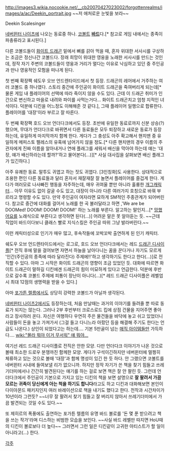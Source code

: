 http://images3.wikia.nocookie.net/__cb20070427023002/forgottenrealms/images/a/ac/Deekin_portrait.jpg
~~저 애처로운 눈빛을 보라~~

Deekin Scalesinger

[[네버윈터 나이츠]]에 나오는 동료중 하나. [[코볼트]] '''[[바드]]'''다.[* 참고로 게임 내에서는 종족이 파충류라고 표시된다.] 

다른 코볼드들이 [[화이트 드래곤]] 밑에서 뼈를 갉아 먹을 때, 혼자 위대한 서사시를 구상하는 조금은 정신나간 코볼드다. 장래 희망이 위대한 영웅을 노래한 서사시를 만드는 것인데, 정작 자기 주변의 코볼드들이 영웅과 거리가 멀다는 이유로 낙심하고 있던 중 주인공과 만나 영웅적인 모험을 떠나게 된다.

첫 번째 확장팩 쉐도우 오브 언드렌타이드에서 첫 등장. 드래곤의 레어에서 거주하는 여러 코볼드 중 하나였다. 스토리 중간에 주인공이 화이트 드래곤을 죽여버리게 되는데[* 물론 게임 내 플레이어의 선택에 따라 죽이지 않을 수도 있다. 근데 이 드래곤 취미가 인간으로 변신하고 마을로 내려와 파이를 사먹는거다... 화이트 드래곤치고 엄청 지적인 녀석이다. 덕분에 디킨을 어느정도 이해해준 것 같다.], 그때 플레이어 일행으로 합류한다. 플레이어를 '대장'이라 부르고 잘 따른다.

두 번째 확장팩 호드 오브 언더다크에서도 등장. 초반에 유일한 동료로까지 신분 상승(?)했으며, 무대가 언더다크로 바뀌면서 다른 동료들은 모두 퇴장하고 새로운 동료가 등장하는데, 유일하게 마지막까지 함께 한다. 게다가 그 충성도 아주 확고해서 핸치맨 중 유일하게 메피스토 펠레스의 유혹에 넘어가지 않을 정도.[* 다른 핸치맨의 경우 이름의 주관자에게 진짜 이름을 알아내거나 연애 플래그를 세워서 배신을 막아야 하는데 얘는 '대장, 얘가 배신하라는데 할까?'하고 물어본다(...)][* 사실 대사집을 살펴보면 배신 플래그가 있긴하다.]

아주 유쾌한 동료. 말투도 귀엽고 하는 짓도 귀엽다. [3인칭화]도 사용한다. 상대적으로 조용한 편인 다른 동료들과 달리 혼자서 재잘재잘 잘 놀면서 플레이어를 즐겁게 한다. 게다가 여러모로 나사빠진 행동을 자주하는데, 매우 귀여울 뿐만 아니라 훌륭한 [[개그캐릭터]]... 아무 이유도 없이 갈굴 수도 있고, 대장이 아니라 다른 여러가지 호칭으로 바꿔 부르라고 명령할 수도 있다. 만약 주인공이 여자라면 묘하게 SM적인 주종관계가 되어버린다. 참고로 중간에 대화를 걸어서 노래를 한 곡 불러달라고 하면 ,'We are be DOOMed! DOOM! DOOM! DOOM!' 하는 노래를 부른다. 알고하는 말인지...[* [[망했어요]]를 노래식으로 부른다고 생각하면 된다(...)] 어려운 말은 못 알아듣는 듯. ~~근데 직업이 바드이다보니 클래스 빨로 지식스킬은 주인공 따위 그냥 발라버린다.~~ 

이런 캐릭터성으로 인기가 매우 많고, 후속작들에 꼬박꼬박 출연하게 된 인기 캐릭터.

쉐도우 오브 언드렌타이드에서는 로그로, 호드 오브 언더다크에서는 레드 [[드래곤 디사이플]][* 전직 후에 말을 걸어보면 자면서 하늘을 날아다니는 꿈을 꾼다거나 자기도 모르게 '인간(주인공의 종족에 따라 달라진다) 주제에!!'하고 생각하기도 한다고 한다(...)]로 전직할 수 있다. 아마 그 시작은 화이트 드래곤의 영향이 조금 있었던 듯. 대화에 따르면 화이트 드래곤이 말하길 디킨에겐 드래곤의 힘이 미묘하게 있다고 언급한다. 덕분에 후반으로 갈수록 코볼드 주제에 피통이 장난이 아니다(...)[* 레드 드래곤 디사이플은 레벨업시 최대 12점의 생명력을 받을 수 있다.]

아마 [[포가튼 렐름]]에서도 상당히 강력한 코볼드가 아닐까 생각된다.

[[네버윈터 나이츠2]]에서도 등장하는데, 처음 만날때는 과거의 이야기를 들려줄 뿐 따로 동료가 되지는 않는다. 그러나 2부 후반부터 크로스로드 킵에 상점 건물을 지어주면 좋아라고 장사하러 온다. 자신은 여행하다 우연히 주은 물건들을 바닥에 놓고 쉬고 있었더니 사람들이 돈을 놓고 가져가서 (그걸 들고 다니느라 아팠던 등을 해결해 주기도 한다는 언급도 나온다.) 상인이 되었다고는 하는데.... 기본 5만골이 넘는 [[매직 아이템]]들만 가득하다.... [[wiki:"몰라 뭐야 이거 무서워" 얘 뭐야...]]

여기선 레드 드래곤 디사이플로 전직은 안한 모양. 다만 언더다크 이야기가 나온 것으로 볼때 최소한 드로우 분쟁까진 함께한 모양. 게다가 구석이긴하지만 네버윈터에 멀쩡히 체류하고 있는 것으로 볼때 '대장'과 함께 명성이 있긴 한 듯 하다. 안 그랬으면 코볼트를 네버윈터 시내에 들여보낼 리가 없으니까. 하지만 정작 자기가 쓴 책을 찾기 힘들고 쓰레기더미에서나 간간히 발견된다는 얘기를 하는 걸로 보면 책은 잘 안 팔린 듯. 그런데 언더다크에서 주인공이 기본으로 가지고 있는 디킨의 책을 보면 설명으로 '''잘 팔려서 가끔 모르는 귀족이 당신에게 아는 척을 하기도 합니다'''라고도 하고 디킨과 대화해보면 본인이 다이아몬드 패키지인지 여러 바레이션으로 책을 내기도 했다고 한다. 전작과 시간차이가 10년이라 그런듯? ~~너무 잘 팔려서 찾기 힘들고 잘 버리지 않아서 쓰레기더미에서 가끔 발견되는 것일 수도 있다.~~

또 제히르의 폭풍에도 출연하는 포가튼 렐름의 유명 바드 볼로를 '돈 몇 푼 받으려고 책을 쓰는 작가'라며 디스하는 비범한 모습을 보인다. ~~사실 바드 레벨만  따지면 HoU때의 디킨이 볼로보다 더 높다~~ 그러면서 그런 일은 디킨같이 고귀한 아티스트가 할 일이 아니라고(...) 한다.


[[각주]]
